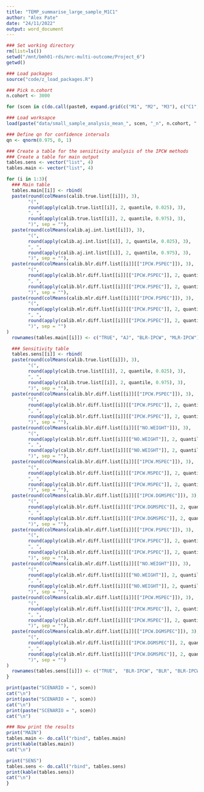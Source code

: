 ```yaml
---
title: "TEMP_summarise_large_sample_M1C1"
author: "Alex Pate"
date: "24/11/2022"
output: word_document
---
```


```r
### Set working directory
rm(list=ls())
setwd("/mnt/bmh01-rds/mrc-multi-outcome/Project_6")
getwd()

### Load packages
source("code/z_load_packages.R")

### Pick n.cohort
n.cohort <- 3000

for (scen in c(do.call(paste0, expand.grid(c("M1", "M2", "M3"), c("C1", "C2", "C3"))))){

### Load worksapce
load(paste("data/small_sample_analysis_mean_", scen, "_n", n.cohort, ".RData", sep = ""))

### Define qn for confidence intervals
qn <- qnorm(0.975, 0, 1)

### Create a table for the sensitivity analysis of the IPCW methods
### Create a table for main output
tables.sens <- vector("list", 4)
tables.main <- vector("list", 4)

for (i in 1:3){
  ### Main table
  tables.main[[i]] <- rbind(
  paste(round(colMeans(calib.true.list[[i]]), 3),
        "(",
        round(apply(calib.true.list[[i]], 2, quantile, 0.025), 3),
        ", ",
        round(apply(calib.true.list[[i]], 2, quantile, 0.975), 3),
        ")", sep = ""),
  paste(round(colMeans(calib.aj.int.list[[i]]), 3),
        "(",
        round(apply(calib.aj.int.list[[i]], 2, quantile, 0.025), 3),
        ", ",
        round(apply(calib.aj.int.list[[i]], 2, quantile, 0.975), 3),
        ")", sep = ""),
  paste(round(colMeans(calib.blr.diff.list[[i]][["IPCW.PSPEC"]]), 3),
        "(",
        round(apply(calib.blr.diff.list[[i]][["IPCW.PSPEC"]], 2, quantile, 0.025), 3),
        ", ",
        round(apply(calib.blr.diff.list[[i]][["IPCW.PSPEC"]], 2, quantile, 0.975), 3),
        ")", sep = ""),
  paste(round(colMeans(calib.mlr.diff.list[[i]][["IPCW.PSPEC"]]), 3),
        "(",
        round(apply(calib.mlr.diff.list[[i]][["IPCW.PSPEC"]], 2, quantile, 0.025), 3),
        ", ",
        round(apply(calib.mlr.diff.list[[i]][["IPCW.PSPEC"]], 2, quantile, 0.975), 3),
        ")", sep = "")
)  
  rownames(tables.main[[i]]) <- c("TRUE", "AJ", "BLR-IPCW", "MLR-IPCW")

  ### Sensitivity table
  tables.sens[[i]] <- rbind(
  paste(round(colMeans(calib.true.list[[i]]), 3),
        "(",
        round(apply(calib.true.list[[i]], 2, quantile, 0.025), 3),
        ", ",
        round(apply(calib.true.list[[i]], 2, quantile, 0.975), 3),
        ")", sep = ""),
  paste(round(colMeans(calib.blr.diff.list[[i]][["IPCW.PSPEC"]]), 3),
        "(",
        round(apply(calib.blr.diff.list[[i]][["IPCW.PSPEC"]], 2, quantile, 0.025), 3),
        ", ",
        round(apply(calib.blr.diff.list[[i]][["IPCW.PSPEC"]], 2, quantile, 0.975), 3),
        ")", sep = ""),
  paste(round(colMeans(calib.blr.diff.list[[i]][["NO.WEIGHT"]]), 3),
        "(",
        round(apply(calib.blr.diff.list[[i]][["NO.WEIGHT"]], 2, quantile, 0.025), 3),
        ", ",
        round(apply(calib.blr.diff.list[[i]][["NO.WEIGHT"]], 2, quantile, 0.975), 3),
        ")", sep = ""),
  paste(round(colMeans(calib.blr.diff.list[[i]][["IPCW.MSPEC"]]), 3),
        "(",
        round(apply(calib.blr.diff.list[[i]][["IPCW.MSPEC"]], 2, quantile, 0.025), 3),
        ", ",
        round(apply(calib.blr.diff.list[[i]][["IPCW.MSPEC"]], 2, quantile, 0.975), 3),
        ")", sep = ""),
  paste(round(colMeans(calib.blr.diff.list[[i]][["IPCW.DGMSPEC"]]), 3),
        "(",
        round(apply(calib.blr.diff.list[[i]][["IPCW.DGMSPEC"]], 2, quantile, 0.025), 3),
        ", ",
        round(apply(calib.blr.diff.list[[i]][["IPCW.DGMSPEC"]], 2, quantile, 0.975), 3),
        ")", sep = ""),
  paste(round(colMeans(calib.mlr.diff.list[[i]][["IPCW.PSPEC"]]), 3),
        "(",
        round(apply(calib.mlr.diff.list[[i]][["IPCW.PSPEC"]], 2, quantile, 0.025), 3),
        ", ",
        round(apply(calib.mlr.diff.list[[i]][["IPCW.PSPEC"]], 2, quantile, 0.975), 3),
        ")", sep = ""),
  paste(round(colMeans(calib.mlr.diff.list[[i]][["NO.WEIGHT"]]), 3),
        "(",
        round(apply(calib.mlr.diff.list[[i]][["NO.WEIGHT"]], 2, quantile, 0.025), 3),
        ", ",
        round(apply(calib.mlr.diff.list[[i]][["NO.WEIGHT"]], 2, quantile, 0.975), 3),
        ")", sep = ""),
  paste(round(colMeans(calib.mlr.diff.list[[i]][["IPCW.MSPEC"]]), 3),
        "(",
        round(apply(calib.mlr.diff.list[[i]][["IPCW.MSPEC"]], 2, quantile, 0.025), 3),
        ", ",
        round(apply(calib.mlr.diff.list[[i]][["IPCW.MSPEC"]], 2, quantile, 0.975), 3),
        ")", sep = ""),
  paste(round(colMeans(calib.mlr.diff.list[[i]][["IPCW.DGMSPEC"]]), 3),
        "(",
        round(apply(calib.mlr.diff.list[[i]][["IPCW.DGMSPEC"]], 2, quantile, 0.025), 3),
        ", ",
        round(apply(calib.mlr.diff.list[[i]][["IPCW.DGMSPEC"]], 2, quantile, 0.975), 3),
        ")", sep = "")
)  
  rownames(tables.sens[[i]]) <- c("TRUE",  "BLR-IPCW", "BLR", "BLR-IPCW.m", "BLR-IPCW.DGM", "MLR-IPCW", "MLR", "MLR-IPCW.m", "MLR-IPCW.DGM")
}

print(paste("SCENARIO = ", scen))
cat("\n")
print(paste("SCENARIO = ", scen))
cat("\n")
print(paste("SCENARIO = ", scen))
cat("\n")

### Now print the results
print("MAIN")
tables.main <- do.call("rbind", tables.main)
print(kable(tables.main))
cat("\n")

print("SENS")
tables.sens <- do.call("rbind", tables.sens)
print(kable(tables.sens))
cat("\n")
}

```

